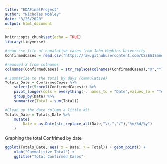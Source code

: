 ```yaml
---
title: "EDAFinalProject"
author: "Nicholas Mobley"
date: "3/25/2020"
output: html_document
---
```


```r
knitr::opts_chunk$set(echo = TRUE)
library(tidyverse)
```

```r
#read csv file of cumalative cases from John Hopkins University
ConfirmedCases = read.csv("https://raw.githubusercontent.com/CSSEGISandData/COVID-19/master/csse_covid_19_data/csse_covid_19_time_series/time_series_covid19_confirmed_global.csv")

#removed X from colnames
colnames(ConfirmedCases) = str_replace(colnames(ConfirmedCases),"X","")

# Summarize to the total by days (cummulative)
Totals_Date = ConfirmedCases %>%
    select(c(5:ncol(ConfirmedCases))) %>%
    pivot_longer(cols = everything(), names_to = "Date",values_to = "Total") %>%
    group_by(Date) %>%
    summarize(Total = sum(Total))

#Clean up the date column a little bit
Totals_Date = Totals_Date %>%
    mutate(
        Date = as.Date(str_replace_all(Date,"\\.","/"),"%m/%d/%y")
    )
```

Graphing the total Confrimed by date

```r
ggplot(Totals_Date, aes( x = Date, y = Total)) + geom_point() +
    xlab("Cummalitive Total") + 
    ggtitle("Total Confirmed Cases")
```

